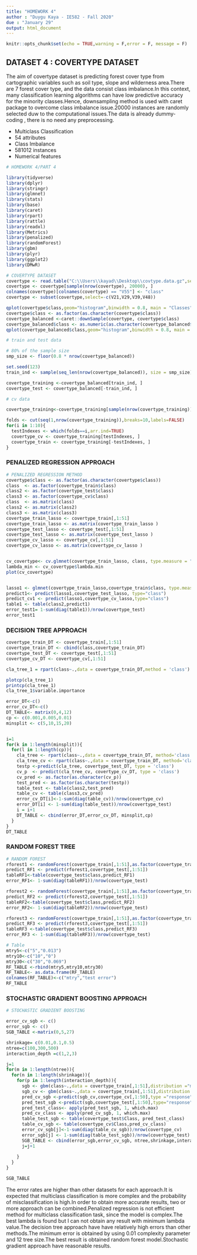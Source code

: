 ---
title: "HOMEWORK 4"
author : "Duygu Kaya - IE582 - Fall 2020"
due : "January 29"
output: html_document
---

```{r setup, include=FALSE}
knitr::opts_chunk$set(echo = TRUE,warning = F,error = F, message = F)
```

## DATASET 4 : COVERTYPE DATASET
The aim of covertype dataset is predicting forest cover type from cartographic variables such as soil type, slope and wilderness area.There are 7 forest cover type, and the data consist class imbalance.In this context, many classification learning algorithms can have low predictive accuracy for the minority classes.Hence, downsampling method is used with caret package to overcome class imbalance issue.20000 instances are randomly selected duw to the computational issues.The data is already dummy-coding , there is no need any preprocessing.

* Multiclass Classification
* 54 attributes
* Class Imbalance
* 581012 instances
* Numerical features

```{r}
# HOMEWORK 4/PART 4

library(tidyverse)
library(dplyr)
library(stringr)
library(glmnet)
library(stats)
library(base)
library(caret)
library(rpart)
library(rattle)
library(readxl)
library(Metrics)
library(penalized)
library(randomForest)
library(gbm)
library(plyr)
library(ggplot2)
library(DMwR)

# COVERTYPE DATASET
covertype <- read.table("C:\\Users\\kayad\\Desktop\\covtype.data.gz",sep = ",")
covertype <- covertype[sample(nrow(covertype), 20000), ]
colnames(covertype)[colnames(covertype) == "V55"] <- "class"
covertype <- subset(covertype,select=-c(V21,V29,V39,V48))

qplot(covertype$class,geom="histogram",binwidth = 0.8, main = "Classes", xlab = "Class",  ylab = "Frequency",col = "red", fill ="red", alpha=0.3)+theme(legend.position = "none")
covertype$class <- as.factor(as.character(covertype$class))
covertype_balanced <-caret::downSample(covertype, covertype$class)
covertype_balanced$class <- as.numeric(as.character(covertype_balanced$class))
qplot(covertype_balanced$class,geom="histogram",binwidth = 0.8, main = "Classes", xlab = "Class",  ylab = "Frequency",col = "red", fill ="red", alpha=0.3)+theme(legend.position = "none")

# train and test data

# 80% of the sample size
smp_size <- floor(0.8 * nrow(covertype_balanced))

set.seed(123)
train_ind <- sample(seq_len(nrow(covertype_balanced)), size = smp_size)

covertype_training <-covertype_balanced[train_ind, ]
covertype_test <- covertype_balanced[-train_ind, ]

# cv data

covertype_training<-covertype_training[sample(nrow(covertype_training)),]

folds <- cut(seq(1,nrow(covertype_training)),breaks=10,labels=FALSE)
for(i in 1:10){
  testIndexes <- which(folds==i,arr.ind=TRUE)
  covertype_cv <- covertype_training[testIndexes, ]
  covertype_train <- covertype_training[-testIndexes, ]
}
```


### PENALIZED REGRESSION APPROACH
```{r}

# PENALIZED REGRESSION METHOD
covertype$class <- as.factor(as.character(covertype$class))
class  <- as.factor(covertype_train$class)
class2 <- as.factor(covertype_test$class)
class3 <- as.factor(covertype_cv$class)
class  <- as.matrix(class)
class2 <- as.matrix(class2)
class3 <- as.matrix(class3)
covertype_train_lasso <- covertype_train[,1:51]
covertype_train_lasso <- as.matrix(covertype_train_lasso )
covertype_test_lasso <- covertype_test[,1:51]
covertype_test_lasso <- as.matrix(covertype_test_lasso )
covertype_cv_lasso <- covertype_cv[,1:51]
covertype_cv_lasso <- as.matrix(covertype_cv_lasso )


cv_covertype<- cv.glmnet(covertype_train_lasso, class, type.measure = "class" ,family = "multinomial")
lambda_min <- cv_covertype$lambda.min
plot(cv_covertype)


lasso1 <- glmnet(covertype_train_lasso,covertype_train$class, type.measure = "class" ,family = "multinomial",lambda = 0.1)
predict1<- predict(lasso1,covertype_test_lasso, type="class")
predict_cv1 <- predict(lasso1,covertype_cv_lasso,type="class")
table1 <- table(class2,predict1) 
error_test1= 1-sum(diag(table1))/nrow(covertype_test)
error_test1
```


### DECISION TREE APPROACH
```{r}
covertype_train_DT <- covertype_train[,1:51]
covertype_train_DT <- cbind(class,covertype_train_DT)
covertype_test_DT <- covertype_test[,1:51]
covertype_cv_DT <- covertype_cv[,1:51]

cla_tree_1 = rpart(class~.,data = covertype_train_DT,method = 'class')

plotcp(cla_tree_1)
printcp(cla_tree_1)
cla_tree_1$variable.importance

error_DT<-c()
error_cv_DT<-c()
DT_TABLE<- matrix(0,4,12)
cp <- c(0.001,0.005,0.01)
minsplit <- c(5,10,15,20)


i=1
for(k in 1:length(minsplit)){
  for(l in 1:length(cp)){
    cla_tree <- rpart(class~.,data = covertype_train_DT, method='class', control = rpart.control(cp = cp[l],minsplit = minsplit[k]))
    cla_tree_cv <- rpart(class~.,data = covertype_train_DT, method='class', control = rpart.control(cp = cp[l],minsplit = minsplit[k]))
    testp <-predict(cla_tree, covertype_test_DT, type = 'class')
    cv_p  <- predict(cla_tree_cv, covertype_cv_DT, type = 'class')
    cv_pred <- as.factor(as.character(cv_p))
    test_pred <- as.factor(as.character(testp))
    table_test <- table(class2,test_pred)
    table_cv <- table(class3,cv_pred)
    error_cv_DT[i]<-1-sum(diag(table_cv))/nrow(covertype_cv)
    error_DT[i] <- 1-sum(diag(table_test))/nrow(covertype_test)
    i = i+1
    DT_TABLE <- cbind(error_DT,error_cv_DT, minsplit,cp)
  }
}
DT_TABLE
```

### RANDOM FOREST TREE
```{r}
# RANDOM FOREST
rforest1 <- randomForest(covertype_train[,1:51],as.factor(covertype_train$class),ntree=500,nodesize =5,mtry = 10)
predict_RF1 <- predict(rforest1,covertype_test[,1:51])
tableRF1<-table(covertype_test$class,predict_RF1)
error_RF1<- 1-sum(diag(tableRF1))/nrow(covertype_test)

rforest2 <- randomForest(covertype_train[,1:51],as.factor(covertype_train$class),ntree=500,nodesize =5,mtry = 30) 
predict_RF2 <- predict(rforest2,covertype_test[,1:51])
tableRF2<-table(covertype_test$class,predict_RF2)
error_RF2<- 1-sum(diag(tableRF2))/nrow(covertype_test)

rforest3 <- randomForest(covertype_train[,1:51],as.factor(covertype_train$class),ntree=500,nodesize =5,mtry = 5) 
predict_RF3 <- predict(rforest3,covertype_test[,1:51])
tableRF3 <-table(covertype_test$class,predict_RF3)
error_RF3 <- 1-sum(diag(tableRF3))/nrow(covertype_test)

# Table
mtry5<-c("5","0.013")
mtry10<-c("10","0")
mtry30<-c("30","0.069")
RF_TABLE <-rbind(mtry5,mtry10,mtry30)
RF_TABLE<- as.data.frame(RF_TABLE)
colnames(RF_TABLE)<-c("mtry","test error")
RF_TABLE
```

### STOCHASTIC GRADIENT BOOSTING APPROACH

```{r}

# STOCHASTIC GRADIENT BOOSTING

error_cv_sgb <- c()
error_sgb <- c()
SGB_TABLE <-matrix(0,5,27)

shrinkage= c(0.01,0.1,0.5)
ntree=c(100,300,500)
interaction_depth =c(1,2,3)

j=1
for(m in 1:length(ntree)){
  for(n in 1:length(shrinkage)){
    for(p in 1:length(interaction_depth)){
      sgb <- gbm(class~.,data = covertype_train[,1:51],distribution ="multinomial",n.trees = ntree[m],shrinkage = shrinkage[n], interaction.depth = interaction_depth[p])
      sgb_cv <- gbm(class~.,data = covertype_train[,1:51],distribution ="multinomial",n.trees = ntree[m],shrinkage = shrinkage[n], interaction.depth = interaction_depth[p])
      pred_cv_sgb <-predict(sgb_cv,covertype_cv[,1:50],type ="response")
      pred_test_sgb <-predict(sgb,covertype_test[,1:50],type="response")
      pred_test_class<- apply(pred_test_sgb, 1, which.max)
      pred_cv_class <- apply(pred_cv_sgb, 1, which.max)
      table_test_sgb <- table(covertype_test$Class, pred_test_class)
      table_cv_sgb <- table(covertype_cv$Class,pred_cv_class)  
      error_cv_sgb[j]<-1-sum(diag(table_cv_sgb))/nrow(covertype_cv)
      error_sgb[j] <- 1-sum(diag(table_test_sgb))/nrow(covertype_test)
      SGB_TABLE <- cbind(error_sgb,error_cv_sgb, ntree,shrinkage,interaction_depth)
      j=j+1
      
    }
  }
}

SGB_TABLE

```

The error rates are higher than other datasets for each approach.It is expected that multiclass classification is more complex and the probability of misclassification is high.In order to obtain more accurate results, two or more approach can be combined.Penalized regression is not efficient method for multiclass classification task, since the model is complex.The best lambda is found but I can not obtain any result with minimum lambda value.The decision tree approach have have relatively high errors than other methods.The minimum error is obtained by using 0.01 complexity parameter and 12 tree size.The best result is obtained random forest model.Stochastic gradient approach have reasonable results.